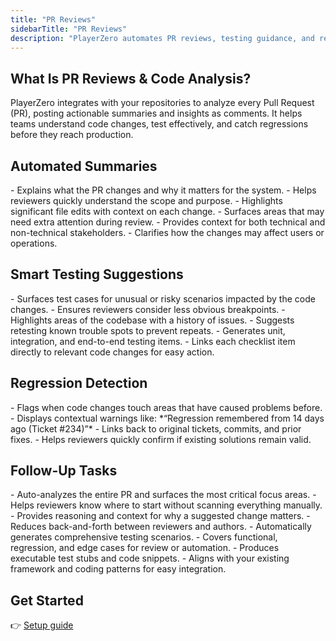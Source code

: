 ```yaml
---
title: "PR Reviews"
sidebarTitle: "PR Reviews"
description: "PlayerZero automates PR reviews, testing guidance, and regression detection, enabling faster, higher-quality code delivery."
---
```


## What Is PR Reviews & Code Analysis?

PlayerZero integrates with your repositories to analyze every Pull Request (PR), posting actionable summaries and insights as comments. It helps teams understand code changes, test effectively, and catch regressions before they reach production.

## Automated Summaries

<AccordionGroup>

<Accordion title="Overall Summary">
- Explains what the PR changes and why it matters for the system.  
- Helps reviewers quickly understand the scope and purpose.  
</Accordion>

<Accordion title="File-by-File Breakdowns">
- Highlights significant file edits with context on each change.  
- Surfaces areas that may need extra attention during review.  
</Accordion>

<Accordion title="Business Impact Analysis">
- Provides context for both technical and non-technical stakeholders.  
- Clarifies how the changes may affect users or operations.  
</Accordion>

</AccordionGroup>

## Smart Testing Suggestions

<AccordionGroup>

<Accordion title="Edge Case Identification">
- Surfaces test cases for unusual or risky scenarios impacted by the code changes.  
- Ensures reviewers consider less obvious breakpoints.  
</Accordion>

<Accordion title="Regression Checks">
- Highlights areas of the codebase with a history of issues.  
- Suggests retesting known trouble spots to prevent repeats.  
</Accordion>

<Accordion title="Test Checklists">
- Generates unit, integration, and end-to-end testing items.  
- Links each checklist item directly to relevant code changes for easy action.  
</Accordion>

</AccordionGroup>

## Regression Detection

<AccordionGroup>

<Accordion title="Historical Issue Awareness">
- Flags when code changes touch areas that have caused problems before.  
- Displays contextual warnings like:  
  *“Regression remembered from 14 days ago (Ticket #234)”*  
</Accordion>

<Accordion title="Linked Context">
- Links back to original tickets, commits, and prior fixes.  
- Helps reviewers quickly confirm if existing solutions remain valid.  
</Accordion>

</AccordionGroup>


## Follow-Up Tasks

<AccordionGroup>

<Accordion title="'Get Started for Me' Button">
- Auto-analyzes the entire PR and surfaces the most critical focus areas.  
- Helps reviewers know where to start without scanning everything manually.  
</Accordion>

<Accordion title="'Explain This Suggestion' Button">
- Provides reasoning and context for why a suggested change matters.  
- Reduces back-and-forth between reviewers and authors.  
</Accordion>

<Accordion title="'Write a Test Plan' Button">
- Automatically generates comprehensive testing scenarios.  
- Covers functional, regression, and edge cases for review or automation.  
</Accordion>

<Accordion title="'Draft Test Code' Button">
- Produces executable test stubs and code snippets.  
- Aligns with your existing framework and coding patterns for easy integration.  
</Accordion>

</AccordionGroup>

## Get Started

👉 [Setup guide](/developer-guide/quickstart-guide)